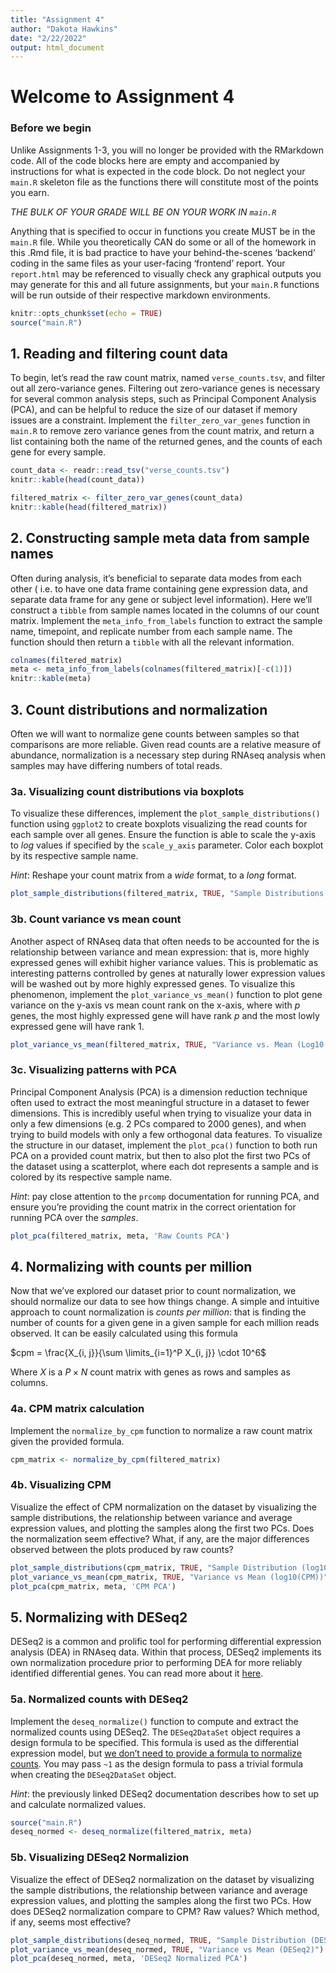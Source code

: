```yaml
---
title: "Assignment 4"
author: "Dakota Hawkins"
date: "2/22/2022"
output: html_document
---
```


# Welcome to Assignment 4

### Before we begin

Unlike Assignments 1-3, you will no longer be provided with the RMarkdown code.
All of the code blocks here are empty and accompanied by instructions for what
is expected in the code block. Do not neglect your `main.R` skeleton file as the
functions there will constitute most of the points you earn.

_THE BULK OF YOUR GRADE WILL BE ON YOUR WORK IN `main.R`_

Anything that is specified to occur in functions you create MUST be in the
`main.R` file. While you theoretically CAN do some or all of the homework in
this .Rmd file, it is bad practice to have your behind-the-scenes 'backend'
coding in the same files as your user-facing 'frontend' report. Your
`report.html` may be referenced to visually check any graphical outputs you may
generate for this and all future assignments, but your `main.R` functions will
be run outside of their respective markdown environments.

```r
knitr::opts_chunk$set(echo = TRUE)
source("main.R")
```

## 1.  Reading and filtering count data

To begin, let's read the raw count matrix, named `verse_counts.tsv`, and filter
out all zero-variance genes. Filtering out zero-variance genes is necessary for
several common analysis steps, such as Principal Component Analysis (PCA), and
can be helpful to reduce the size of our dataset if memory issues are a
constraint. Implement the `filter_zero_var_genes` function in `main.R` to remove
zero variance genes from the count matrix, and return a list containing both the
name of the returned genes, and the counts of each gene for every sample.

```r
count_data <- readr::read_tsv("verse_counts.tsv")
knitr::kable(head(count_data))
```
```r
filtered_matrix <- filter_zero_var_genes(count_data)
knitr::kable(head(filtered_matrix))
```

## 2. Constructing sample meta data from sample names
Often during analysis, it's beneficial to separate data modes from each other (
i.e. to have one data frame containing gene expression data, and separate data
frame for any gene or subject level information). Here we'll construct a `tibble`
from sample names located in the columns of our count matrix. Implement the 
`meta_info_from_labels` function to extract the sample name, timepoint, and
replicate number from each sample name. The function should then return a
`tibble` with all the relevant information.

```r
colnames(filtered_matrix)
meta <- meta_info_from_labels(colnames(filtered_matrix)[-c(1)])
knitr::kable(meta)
```

## 3. Count distributions and normalization
Often we will want to normalize gene counts between samples so that comparisons are more reliable. Given read counts are a relative measure of abundance, normalization is a necessary step during RNAseq analysis when samples may have
differing numbers of total reads. 

### 3a. Visualizing count distributions via boxplots 
To visualize these differences, implement the `plot_sample_distributions()` function using `ggplot2` to create boxplots visualizing the read counts for each sample over all genes. Ensure the function is able to scale the y-axis to $log$ values if specified by the `scale_y_axis` parameter. Color each boxplot by its respective sample name.

*Hint*: Reshape your count matrix from a _wide_ format, to a _long_ format. 
```r
plot_sample_distributions(filtered_matrix, TRUE, "Sample Distributions (Log10(Raw Counts))")
```

### 3b. Count variance vs mean count
Another aspect of RNAseq data that often needs to be accounted for the is
relationship between variance and mean expression: that is, more highly
expressed genes will exhibit higher variance values. This is problematic as
interesting patterns controlled by genes at naturally lower expression values
will be washed out by more highly expressed genes. To visualize this phenomenon,
implement the `plot_variance_vs_mean()` function to plot gene variance on the
y-axis vs mean count rank on the x-axis, where with $p$ genes, the most highly
expressed gene will have rank $p$ and the most lowly expressed gene will have
rank $1$.

```r
plot_variance_vs_mean(filtered_matrix, TRUE, "Variance vs. Mean (Log10(Raw Counts))")
```


### 3c. Visualizing patterns with PCA
Principal Component Analysis (PCA) is a dimension reduction technique often used
to extract the most meaningful structure in a dataset to fewer dimensions. This
is incredibly useful when trying to visualize your data in only a few dimensions
(e.g. 2 PCs compared to 2000 genes), and when trying to build models with only a
few orthogonal data features. To visualize the structure in our dataset,
implement the `plot_pca()` function to both run PCA on a provided count matrix,
but then to also plot the first two PCs of the dataset using a scatterplot,
where each dot represents a sample and is colored by its respective sample name.

*Hint*: pay close attention to the `prcomp` documentation for running PCA, and
ensure you're providing the count matrix in the correct orientation for running
PCA over the _samples_.

```r
plot_pca(filtered_matrix, meta, 'Raw Counts PCA')
```

## 4. Normalizing with counts per million

Now that we've explored our dataset prior to count normalization, we should 
normalize our data to see how things change. A simple and intuitive approach to
count normalization is _counts per million_: that is finding the number of
counts for a given gene in a given sample for each million reads observed. It
can be easily calculated using this formula

$cpm = \frac{X_{i, j}}{\sum \limits_{i=1}^P X_{i, j}} \cdot 10^6$

Where $X$ is a $P \times N$ count matrix with genes as rows and samples as
columns.

### 4a. CPM matrix calculation

Implement the `normalize_by_cpm` function to normalize a raw count matrix given
the provided formula.

```r
cpm_matrix <- normalize_by_cpm(filtered_matrix)
```

### 4b. Visualizing CPM 

Visualize the effect of CPM normalization on the dataset by visualizing the
sample distributions, the relationship between variance and average expression
values, and plotting the samples along the first two PCs. Does the normalization
seem effective? What, if any, are the major differences observed between the
plots produced by raw counts?

```r
plot_sample_distributions(cpm_matrix, TRUE, "Sample Distribution (log10(CPM))")
plot_variance_vs_mean(cpm_matrix, TRUE, "Variance vs Mean (log10(CPM))")
plot_pca(cpm_matrix, meta, 'CPM PCA')
```

## 5. Normalizing with DESeq2

DESeq2 is a common and prolific tool for performing differential expression
analysis (DEA) in RNAseq data. Within that process, DESeq2 implements its own
normalization procedure prior to performing DEA for more reliably identified
differential genes. You can read more about it
[here](http://bioconductor.org/packages/devel/bioc/vignettes/DESeq2/inst/doc/DESeq2.html).

### 5a. Normalized counts with DESeq2

Implement the `deseq_normalize()` function to compute and extract the normalized
counts using DESeq2. The `DESeq2DataSet` object requires a design
formula to be specified. This formula is used as the differential expression
model, but [we don't need to provide a formula to normalize counts](http://bioconductor.org/packages/devel/bioc/vignettes/DESeq2/inst/doc/DESeq2.html#do-normalized-counts-correct-for-variables-in-the-design). You
may pass `~1` as the design formula to pass a trivial formula when creating the
`DESeq2DataSet` object.

*Hint*: the previously linked DESeq2 documentation describes how to set up and
calculate normalized values.

```r
source("main.R")
deseq_normed <- deseq_normalize(filtered_matrix, meta)
```

### 5b. Visualizing DESeq2 Normalizion

Visualize the effect of DESeq2 normalization on the dataset by visualizing the
sample distributions, the relationship between variance and average expression
values, and plotting the samples along the first two PCs. How does DESeq2
normalization compare to CPM? Raw values? Which method, if any, seems most
effective?

```r
plot_sample_distributions(deseq_normed, TRUE, "Sample Distribution (DESeq2)")
plot_variance_vs_mean(deseq_normed, TRUE, "Variance vs Mean (DESeq2)")
plot_pca(deseq_normed, meta, 'DESeq2 Normalized PCA')
```
